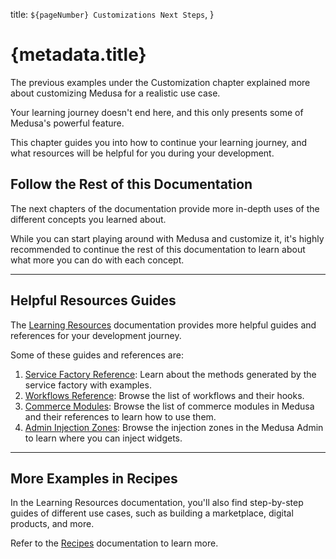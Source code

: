   title: `${pageNumber} Customizations Next Steps`,
}

# {metadata.title}

The previous examples under the Customization chapter explained more about customizing Medusa for a realistic use case.

Your learning journey doesn't end here, and this only presents some of Medusa's powerful feature.

This chapter guides you into how to continue your learning journey, and what resources will be helpful for you during your development.

## Follow the Rest of this Documentation

The next chapters of the documentation provide more in-depth uses of the different concepts you learned about.

While you can start playing around with Medusa and customize it, it's highly recommended to continue the rest of this documentation to learn about what more you can do with each concept.

---

## Helpful Resources Guides

The [Learning Resources](!resources!) documentation provides more helpful guides and references for your development journey.

Some of these guides and references are:

1. [Service Factory Reference](!resources!/service-factory-reference): Learn about the methods generated by the service factory with examples.
2. [Workflows Reference](!resources!/medusa-workflows-reference): Browse the list of workflows and their hooks.
3. [Commerce Modules](!resources!/commerce-modules): Browse the list of commerce modules in Medusa and their references to learn how to use them.
4. [Admin Injection Zones](!resources!/admin-widget-injection-zones): Browse the injection zones in the Medusa Admin to learn where you can inject widgets.

---

## More Examples in Recipes

In the Learning Resources documentation, you'll also find step-by-step guides of different use cases, such as building a marketplace, digital products, and more.

Refer to the [Recipes](!resources!/recipes) documentation to learn more.
